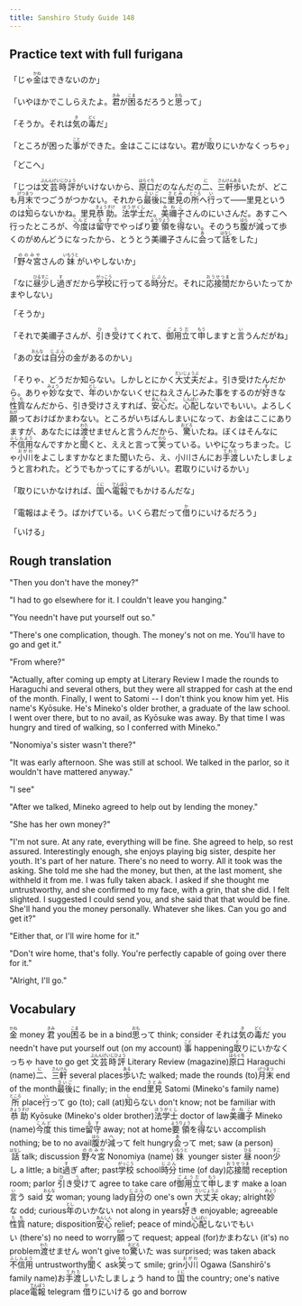 ```yaml
---
title: Sanshiro Study Guide 148
---
```


## Practice text with full furigana

<p>
「じゃ<ruby><rb>金</rb><rt>かね</rt></ruby>はできないのか」
</p>

<p>
「いやほかでこしらえたよ。<ruby><rb>君</rb><rt>きみ</rt></ruby>が<ruby><rb>困</rb><rt>こま</rt></ruby>るだろうと<ruby><rb>思</rb><rt>おも</rt></ruby>って」
</p>

<p>
「そうか。それは<ruby><rb>気</rb><rt>き</rt></ruby>の<ruby><rb>毒</rb><rt>どく</rt></ruby>だ」
</p>

<p>
「ところが困った<ruby><rb>事</rb><rt>こと</rt></ruby>ができた。金はここにはない。君が<ruby><rb>取</rb><rt>と</rt></ruby>りにいかなくっちゃ」
</p>

<p>「どこへ」</p>
<p>
「じつは<ruby><rb>文芸時評</rb><rt>ぶんんげいじひょう</rt></ruby>がいけないから、<ruby><rb>原口</rb><rt>はらぐち</rt></ruby>だのなんだの<ruby><rb>二</rb><rt>に</rt></ruby>、<ruby><rb>三軒</rb><rt>さんけん</rt></ruby><ruby><rb>歩</rb><rt>ある</rt></ruby>いたが、どこも<ruby><rb>月末</rb><rt>げつまつ</rt></ruby>でつごうがつかない。それから<ruby><rb>最後</rb><rt>さいご</rt></ruby>に<ruby><rb>里見</rb><rt>さとみ</rt></ruby>の<ruby><rb>所</rb><rt>ところ</rt></ruby>へ<ruby><rb>行</rb><rt>い</rt></ruby>って――里見というのは<ruby><rb>知</rb><rt>し</rt></ruby>らないかね。里見<ruby><rb>恭助</rb><rt>きょうすけ</rt></ruby>。<ruby><rb>法学士</rb><rt>ほうがくし</rt></ruby>だ。<ruby><rb>美禰子</rb><rt>みねこ</rt></ruby>さんのにいさんだ。あすこへ行ったところが、<ruby><rb>今度</rb><rt>こんど</rt></ruby>は<ruby><rb>留守</rb><rt>るす</rt></ruby>でやっぱり<ruby><rb>要領</rb><rt>ようりょう</rt></ruby>を<ruby><rb>得</rb><rt>え</rt></ruby>ない。そのうち<ruby><rb>腹</rb><rt>はら</rt></ruby>が<ruby><rb>減</rb><rt>へ</rt></ruby>って歩くのがめんどうになったから、とうとう美禰子さんに<ruby><rb>会</rb><rt>あ</rt></ruby>って<ruby><rb>話</rb><rt>はなし</rt></ruby>をした」
</p>

<p>
「<ruby><rb>野々宮</rb><rt>ののみや</rt></ruby>さんの<ruby><rb>妹</rb><rt>いもうと</rt></ruby>がいやしないか」
</p>

<p>
「なに<ruby><rb>昼</rb><rt>ひる</rt></ruby><ruby><rb>少</rb><rt>すこ</rt></ruby>し<ruby><rb>過</rb><rt>す</rt></ruby>ぎだから<ruby><rb>学校</rb><rt>がっこう</rt></ruby>に行ってる<ruby><rb>時分</rb><rt>じぶん</rt></ruby>だ。それに<ruby><rb>応接間</rb><rt>おうせつま</rt></ruby>だからいたってかまやしない」
</p>

<p>「そうか」</p>
<p>
「それで美禰子さんが、<ruby><rb>引</rb><rt>ひ</rt></ruby>き<ruby><rb>受</rb><rt>う</rt></ruby>けてくれて、<ruby><rb>御用立</rb><rt>ごようだ</rt></ruby>て<ruby><rb>申</rb><rt>もう</rt></ruby>しますと<ruby><rb>言</rb><rt>い</rt></ruby>うんだがね」
</p>

<p>
「あの<ruby><rb>女</rb><rt>おんな</rt></ruby>は<ruby><rb>自分</rb><rt>じぶん</rt></ruby>の金があるのかい」
</p>

<p>
「そりゃ、どうだか知らない。しかしとにかく<ruby><rb>大丈夫</rb><rt>だいじょうぶ</rt></ruby>だよ。引き受けたんだから。ありゃ<ruby><rb>妙</rb><rt>みょう</rt></ruby>な女で、<ruby><rb>年</rb><rt>とし</rt></ruby>のいかないくせにねえさんじみた事をするのが<ruby><rb>好</rb><rt>す</rt></ruby>きな<ruby><rb>性質</rb><rt>たち</rt></ruby>なんだから、引き受けさえすれば、<ruby><rb>安心</rb><rt>あんしん</rt></ruby>だ。<ruby><rb>心配</rb><rt>しんぱい</rt></ruby>しないでもいい。よろしく<ruby><rb>願</rb><rt>ねが</rt></ruby>っておけばかまわない。ところがいちばんしまいになって、お金はここにありますが、あなたには<ruby><rb>渡</rb><rt>わた</rt></ruby>せませんと言うんだから、<ruby><rb>驚</rb><rt>おどろ</rt></ruby>いたね。ぼくはそんなに<ruby><rb>不信用</rb><rt>ふしんよう</rt></ruby>なんですかと<ruby><rb>聞</rb><rt>き</rt></ruby>くと、ええと言って<ruby><rb>笑</rb><rt>わら</rt></ruby>っている。いやになっちまった。じゃ<ruby><rb>小川</rb><rt>おがわ</rt></ruby>をよこしますかなとまた聞いたら、え、小川さんにお<ruby><rb>手渡</rb><rt>てわた</rt></ruby>しいたしましょうと言われた。どうでもかってにするがいい。君取りにいけるかい」
</p>

<p>
「取りにいかなければ、<ruby><rb>国</rb><rt>くに</rt></ruby>へ<ruby><rb>電報</rb><rt>でんぽう</rt></ruby>でもかけるんだな」
</p>

<p>
「電報はよそう。ばかげている。いくら君だって<ruby><rb>借</rb><rt>か</rt></ruby>りにいけるだろう」
</p>

<p>「いける」</p>

## Rough translation

"Then you don't have the money?"

"I had to go elsewhere for it. I couldn't leave you hanging."

"You needn't have put yourself out so."

"There's one complication, though. The money's not on me. You'll have to go and get it."

"From where?"

"Actually, after coming up empty at Literary Review I made the rounds to Haraguchi and several others, but they were all strapped for cash at the end of the month. Finally, I went to Satomi -- I don't think you know him yet. His name's Kyōsuke. He's Mineko's older brother, a graduate of the law school. I went over there, but to no avail, as Kyōsuke was away. By that time I was hungry and tired of walking, so I conferred with Mineko."

"Nonomiya's sister wasn't there?"

"It was early afternoon. She was still at school. We talked in the parlor, so it wouldn't have mattered anyway."

"I see"

"After we talked, Mineko agreed to help out by lending the money."

"She has her own money?"

"I'm not sure. At any rate, everything will be fine. She agreed to help, so rest assured. Interestingly enough, she enjoys playing big sister, despite her youth. It's part of her nature. There's no need to worry. All it took was the asking. She told me she had the money, but then, at the last moment, she withheld it from me. I was fully taken aback. I asked if she thought me untrustworthy, and she confirmed to my face, with a grin, that she did. I felt slighted. I suggested I could send you, and she said that that would be fine. She'll hand you the money personally. Whatever she likes. Can you go and get it?"

"Either that, or I'll wire home for it."

"Don't wire home, that's folly. You're perfectly capable of going over there for it."

"Alright, I'll go."               


## Vocabulary

<p>
<span class="vocabstudy"><ruby><rb>金</rb><rt>かね</rt></ruby>&nbsp;money</span>
<span class="vocabstudy"><ruby><rb>君</rb><rt>きみ</rt></ruby>&nbsp;you</span><span class="vocabstudy"><ruby><rb>困</rb><rt>こま</rt></ruby>る&nbsp;be in a bind</span><span class="vocabstudy"><ruby><rb>思</rb><rt>おも</rt></ruby>って&nbsp;think; consider</span>
<span class="vocabstudy">それは<ruby><rb>気</rb><rt>き</rt></ruby>の<ruby><rb>毒</rb><rt>どく</rt></ruby>だ&nbsp;you needn't have put yourself out (on my account)</span>
<span class="vocabstudy"><ruby><rb>事</rb><rt>こと</rt></ruby>&nbsp;happening</span><span class="vocabstudy"><ruby><rb>取</rb><rt>と</rt></ruby>りにいかなくっちゃ&nbsp;have to go get</span>
<span class="vocabstudy"><ruby><rb>文芸時評</rb><rt>ぶんんげいじひょう</rt></ruby>&nbsp;Literary Review (magazine)</span><span class="vocabstudy"><ruby><rb>原口</rb><rt>はらぐち</rt></ruby>&nbsp;Haraguchi (name)</span><span class="vocabstudy"><ruby><rb>二</rb><rt>に</rt></ruby>、<ruby><rb>三軒</rb><rt>さんけん</rt></ruby>&nbsp;several places</span><span class="vocabstudy"><ruby><rb>歩</rb><rt>ある</rt></ruby>いた&nbsp;walked; made the rounds (to)</span><span class="vocabstudy"><ruby><rb>月末</rb><rt>げつまつ</rt></ruby>&nbsp;end of the month</span><span class="vocabstudy"><ruby><rb>最後</rb><rt>さいご</rt></ruby>に&nbsp;finally; in the end</span><span class="vocabstudy"><ruby><rb>里見</rb><rt>さとみ</rt></ruby>&nbsp;Satomi (Mineko's family name)</span><span class="vocabstudy"><ruby><rb>所</rb><rt>ところ</rt></ruby>&nbsp;place</span><span class="vocabstudy"><ruby><rb>行</rb><rt>い</rt></ruby>って&nbsp;go (to); call (at)</span><span class="vocabstudy"><ruby><rb>知</rb><rt>し</rt></ruby>らない&nbsp;don't know; not be familiar with</span><span class="vocabstudy"><ruby><rb>恭助</rb><rt>きょうすけ</rt></ruby>&nbsp;Kyōsuke (Mineko's older brother)</span><span class="vocabstudy"><ruby><rb>法学士</rb><rt>ほうがくし</rt></ruby>&nbsp;doctor of law</span><span class="vocabstudy"><ruby><rb>美禰子</rb><rt>みねこ</rt></ruby>&nbsp;Mineko (name)</span><span class="vocabstudy"><ruby><rb>今度</rb><rt>こんど</rt></ruby>&nbsp;this time</span><span class="vocabstudy"><ruby><rb>留守</rb><rt>るす</rt></ruby>&nbsp;away; not at home</span><span class="vocabstudy"><ruby><rb>要領</rb><rt>ようりょう</rt></ruby>を<ruby><rb>得</rb><rt>え</rt></ruby>ない&nbsp;accomplish nothing; be to no avail</span><span class="vocabstudy"><ruby><rb>腹</rb><rt>はら</rt></ruby>が<ruby><rb>減</rb><rt>へ</rt></ruby>って&nbsp;felt hungry</span><span class="vocabstudy"><ruby><rb>会</rb><rt>あ</rt></ruby>って&nbsp;met; saw (a person)</span><span class="vocabstudy"><ruby><rb>話</rb><rt>はなし</rt></ruby>&nbsp;talk; discussion</span>
<span class="vocabstudy"><ruby><rb>野々宮</rb><rt>ののみや</rt></ruby>&nbsp;Nonomiya (name)</span><span class="vocabstudy"><ruby><rb>妹</rb><rt>いもうと</rt></ruby>&nbsp;younger sister</span>
<span class="vocabstudy"><ruby><rb>昼</rb><rt>ひる</rt></ruby>&nbsp;noon</span><span class="vocabstudy"><ruby><rb>少</rb><rt>すこ</rt></ruby>し&nbsp;a little; a bit</span><span class="vocabstudy"><ruby><rb>過</rb><rt>す</rt></ruby>ぎ&nbsp;after; past</span><span class="vocabstudy"><ruby><rb>学校</rb><rt>がっこう</rt></ruby>&nbsp;school</span><span class="vocabstudy"><ruby><rb>時分</rb><rt>じぶん</rt></ruby>&nbsp;time (of day)</span><span class="vocabstudy"><ruby><rb>応接間</rb><rt>おうせつま</rt></ruby>&nbsp;reception room; parlor</span>
<span class="vocabstudy"><ruby><rb>引</rb><rt>ひ</rt></ruby>き<ruby><rb>受</rb><rt>う</rt></ruby>けて&nbsp;agree to take care of</span><span class="vocabstudy"><ruby><rb>御用立</rb><rt>ごようだ</rt></ruby>て<ruby><rb>申</rb><rt>もう</rt></ruby>します&nbsp;make a loan</span><span class="vocabstudy"><ruby><rb>言</rb><rt>い</rt></ruby>う&nbsp;said</span>
<span class="vocabstudy"><ruby><rb>女</rb><rt>おんな</rt></ruby>&nbsp;woman; young lady</span><span class="vocabstudy"><ruby><rb>自分</rb><rt>じぶん</rt></ruby>の&nbsp;one's own</span>
<span class="vocabstudy"><ruby><rb>大丈夫</rb><rt>だいじょうぶ</rt></ruby>&nbsp;okay; alright</span><span class="vocabstudy"><ruby><rb>妙</rb><rt>みょう</rt></ruby>な&nbsp;odd; curious</span><span class="vocabstudy"><ruby><rb>年</rb><rt>とし</rt></ruby>のいかない&nbsp;not along in years</span><span class="vocabstudy"><ruby><rb>好</rb><rt>す</rt></ruby>き&nbsp;enjoyable; agreeable</span><span class="vocabstudy"><ruby><rb>性質</rb><rt>たち</rt></ruby>&nbsp;nature; disposition</span><span class="vocabstudy"><ruby><rb>安心</rb><rt>あんしん</rt></ruby>&nbsp;relief; peace of mind</span><span class="vocabstudy"><ruby><rb>心配</rb><rt>しんぱい</rt></ruby>しないでもいい&nbsp;(there's) no need to worry</span><span class="vocabstudy"><ruby><rb>願</rb><rt>ねが</rt></ruby>って&nbsp;request; appeal (for)</span><span class="vocabstudy">かまわない&nbsp;(it's) no problem</span><span class="vocabstudy"><ruby><rb>渡</rb><rt>わた</rt></ruby>せません&nbsp;won't give to</span><span class="vocabstudy"><ruby><rb>驚</rb><rt>おどろ</rt></ruby>いた&nbsp;was surprised; was taken aback</span><span class="vocabstudy"><ruby><rb>不信用</rb><rt>ふしんよう</rt></ruby>&nbsp;untrustworthy</span><span class="vocabstudy"><ruby><rb>聞</rb><rt>き</rt></ruby>く&nbsp;ask</span><span class="vocabstudy"><ruby><rb>笑</rb><rt>わら</rt></ruby>って&nbsp;smile; grin</span><span class="vocabstudy"><ruby><rb>小川</rb><rt>おがわ</rt></ruby>&nbsp;Ogawa (Sanshirō's family name)</span><span class="vocabstudy">お<ruby><rb>手渡</rb><rt>てわた</rt></ruby>しいたしましょう&nbsp;hand to</span>
<span class="vocabstudy"><ruby><rb>国</rb><rt>くに</rt></ruby>&nbsp;the country; one's native place</span><span class="vocabstudy"><ruby><rb>電報</rb><rt>でんぽう</rt></ruby>&nbsp;telegram</span>
<span class="vocabstudy"><ruby><rb>借</rb><rt>か</rt></ruby>りにいける&nbsp;go and borrow</span>
</p>
